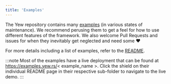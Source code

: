 ```yaml
---
title: 'Examples'
---
```


The Yew repository contains many [examples] (in various states of maintenance).
We recommend perusing them to get a feel for how to use different features of the framework.
We also welcome Pull Requests and issues for when they inevitably get neglected and need some ♥️

For more details including a list of examples, refer to the [README].

:::note
Most of the examples have a live deployment that can be found at https://examples.yew.rs/< example_name >.
Click the shield on their individual README page in their respective sub-folder to navigate to the live demo.
:::

[examples]: https://github.com/yewstack/yew/tree/yew-v0.20.0/examples
[readme]: https://github.com/yewstack/yew/tree/yew-v0.20.0/examples#yew-examples
